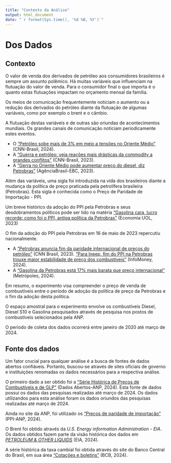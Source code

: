 ```yaml
---
title: "Contexto da Análise"
output: html_document
date: "`r format(Sys.time(), '%d %B, %Y')`"
---
```


# Dos Dados

## Contexto

O valor de venda dos derivados de petróleo aos consumidores brasileiros é sempre um assunto polêmico. Há muitas variáveis que influenciam na flutuação do valor de venda. Para o consumidor final o que importa é o quanto estas flutuações impactam no orçamento mensal da família.

Os meios de comunicação frequentemente noticiam o aumento ou a redução dos derivados do petróleo diante da flutuação de algumas variáveis, como por exemplo o brent e o câmbio.

A flutuação destas variáveis e de outras são oriundas de acontecimentos mundiais. Os grandes canais de comunicação noticiam periodicamente estes eventos.

-   O ["Petróleo sobe mais de 3% em meio a tensões no Oriente Médio"](https://www.cnnbrasil.com.br/economia/mercado/petroleo-sobe-mais-de-3-em-meio-a-tensoes-no-oriente-medio/) (CNN-Brasil, 2024).
-   A ["Guerra e petróleo: veja reações mais drásticas da commodity a grandes conflitos"](https://www.cnnbrasil.com.br/economia/guerra-e-petroleo-veja-reacoes-mais-drasticas-da-commodity-a-grandes-conflitos/) (CNN-Brasil, 2023).
-   A ["Gerra no Oriente Médio pode aumentar preço do diesel, diz Petrobras"](https://agenciabrasil.ebc.com.br/economia/noticia/2023-10/guerra-no-oriente-medio-pode-aumentar-preco-do-diesel-diz-petrobras) (AgênciaBrasil-EBC, 2023).

Além das variáveis, uma sigla foi introduzida na vida dos brasileiros diante a mudança da política de preço praticada pela petrolífera brasileira (Petrobras). Esta sigla é conhecida como o Preço de Paridade de Importação - PPI.

Um breve histórico da adoção do PPI pela Petrobras e seus desdobramentos políticos pode ser lido na matéria ["Gasolina cara, lucro recorde: como foi o PPI, antiga política da Petrobras"](https://economia.uol.com.br/noticias/redacao/2023/05/16/como-funcionava-o-ppi-antiga-politica-de-precos-da-petrobras.htm) (Economia UOL, 2023)

O fim da adoção do PPI pela Petrobras em 16 de maio de 2023 repercutiu nacionalmente.

-   A ["Petrobras anuncia fim da paridade internacional de preços do petróleo"](https://www.cnnbrasil.com.br/economia/petrobras-anuncia-fim-da-paridade-internacional-de-precos-do-petroleo/#:~:text=Petrobras%20anuncia%20fim%20da%20paridade%20internacional%20de%20pre%C3%A7os%20do%20petr%C3%B3leo,-Paridade%20de%20importa%C3%A7%C3%A3o&text=A%20Petrobras%20anunciou%20nesta%20ter%C3%A7a,economia%20da%20CNN%2C%20Raquel%20Landim.) (CNN Brasil, 2023). ["Para Ineep, fim do PPI na Petrobras trouxe maior estabilidade de preço dos combustíveis"](https://www.infomoney.com.br/mercados/para-ineep-fim-do-ppi-na-petrobras-trouxe-maior-estabilidade-de-preco-dos-combustiveis/) (InfoMoney, 2024).
-   A ["Gasolina da Petrobras está 17% mais barata que preço internacional"](https://www.metropoles.com/negocios/gasolina-da-petrobras-esta-17-mais-barata-que-preco-internacional) (Metrópoles, 2024).

Em resumo, o experimento visa compreender o preço de venda de combustíveis entre o período de adoção da política de preço da Petrobras e o fim da adoção desta política.

O espaço amostral para o experimento envolve os combustíveis Diesel, Diesel S10 e Gasolina pesquisados através de pesquisa nos postos de combustíveis selecionados pela ANP.

O período de coleta dos dados ocorrerá entre janeiro de 2020 até março de 2024.

## Fonte dos dados

Um fator crucial para qualquer análise é a busca de fontes de dados abertos confiáveis. Portanto, buscou-se através de sites oficiais de governo e instituições renomadas os dados necessários para a respectiva análise.

O primeiro dado a ser obtido foi a ["Série Histórica de Preços de Combustíveis e de GLP"](https://www.gov.br/anp/pt-br/centrais-de-conteudo/dados-abertos/serie-historica-de-precos-de-combustiveis) (Dados Abertos-ANP, 2024). Esta fonte de dados possui os dados das pesquisas realizadas até março de 2024. Os dados utilizandos para esta análise foram os dados oriundos das pesquisas realizadas até março de 2024.

Ainda no site da ANP, foi utilizado os ["Preços de paridade de importação"](https://www.gov.br/anp/pt-br/assuntos/precos-e-defesa-da-concorrencia/precos/precos-de-paridade-de-importacao) (PPI-ANP, 2024).

O Brent foi obtido através da *U.S. Energy information Administration - EIA*. Os dados obtidos fazem parte da visão histórica dos dados em [*PETROLEUM & OTHER LIQUIDS*](https://www.eia.gov/dnav/pet/hist/rbrteM.htm) (EIA, 2024).

A série histórica da taxa cambial foi obtida através do site do Banco Central do Brasil, em sua área ["Cotações e boletins"](https://www.bcb.gov.br/estabilidadefinanceira/historicocotacoes) (BCB, 2024).


